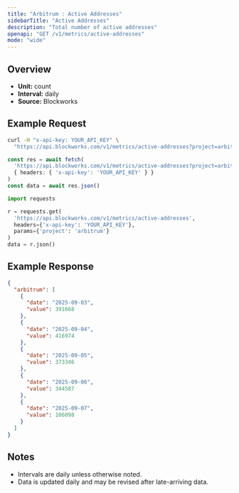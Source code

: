 ```yaml
---
title: "Arbitrum : Active Addresses"
sidebarTitle: "Active Addresses"
description: "Total number of active addresses"
openapi: "GET /v1/metrics/active-addresses"
mode: "wide"
---
```


## Overview

- **Unit:** count
- **Interval:** daily
- **Source:** Blockworks

## Example Request

<CodeGroup>

```bash cURL
curl -H "x-api-key: YOUR_API_KEY" \
  "https://api.blockworks.com/v1/metrics/active-addresses?project=arbitrum"
```

```typescript TypeScript
const res = await fetch(
  'https://api.blockworks.com/v1/metrics/active-addresses?project=arbitrum',
  { headers: { 'x-api-key': 'YOUR_API_KEY' } }
)
const data = await res.json()
```

```python Python
import requests

r = requests.get(
  'https://api.blockworks.com/v1/metrics/active-addresses',
  headers={'x-api-key': 'YOUR_API_KEY'},
  params={'project': 'arbitrum'}
)
data = r.json()
```

</CodeGroup>

## Example Response

```json
{
  "arbitrum": [
    {
      "date": "2025-09-03",
      "value": 391668
    },
    {
      "date": "2025-09-04",
      "value": 416974
    },
    {
      "date": "2025-09-05",
      "value": 373346
    },
    {
      "date": "2025-09-06",
      "value": 344587
    },
    {
      "date": "2025-09-07",
      "value": 106098
    }
  ]
}
```

## Notes
- Intervals are daily unless otherwise noted.
- Data is updated daily and may be revised after late-arriving data.
